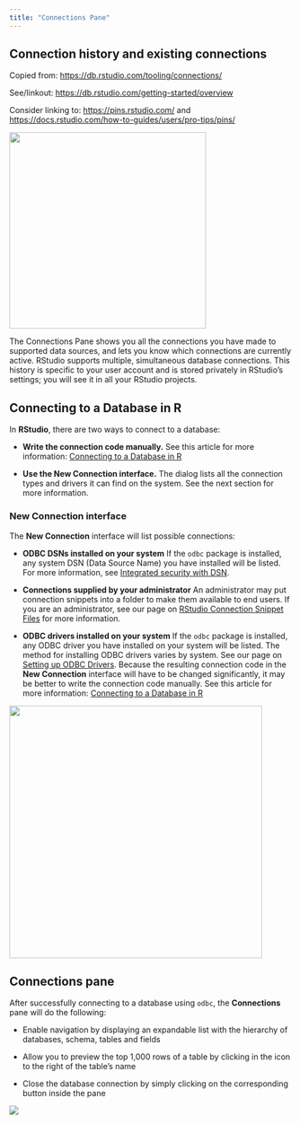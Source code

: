 ```yaml
---
title: "Connections Pane"
---
```


## Connection history and existing connections

Copied from: <https://db.rstudio.com/tooling/connections/>

See/linkout: <https://db.rstudio.com/getting-started/overview>

Consider linking to: <https://pins.rstudio.com/> and <https://docs.rstudio.com/how-to-guides/users/pro-tips/pins/>

![](images/connections-pane.png){fig-alt="A screenshot of the Connections pane in RStudio, displaying existing database connections." width="350"}

The Connections Pane shows you all the connections you have made to supported data sources, and lets you know which connections are currently active. RStudio supports multiple, simultaneous database connections. This history is specific to your user account and is stored privately in RStudio's settings; you will see it in all your RStudio projects.

## Connecting to a Database in R

In **RStudio**, there are two ways to connect to a database:

-   **Write the connection code manually.** See this article for more information: [Connecting to a Database in R](https://db.rstudio.com/drivers/#connecting-to-a-database-in-r)

-   **Use the New Connection interface.** The dialog lists all the connection types and drivers it can find on the system. See the next section for more information.

###  New Connection interface

The **New Connection** interface will list possible connections:

-   **ODBC DSNs installed on your system** If the `odbc` package is installed, any system DSN (Data Source Name) you have installed will be listed. For more information, see [Integrated security with DSN](https://db.rstudio.com/managing-credentials/#integrated-security-with-dsn).

-   **Connections supplied by your administrator** An administrator may put connection snippets into a folder to make them available to end users. If you are an administrator, see our page on [RStudio Connection Snippet Files](https://rstudio.github.io/rstudio-extensions/rstudio-connections.html) for more information.

-   **ODBC drivers installed on your system** If the `odbc` package is installed, any ODBC driver you have installed on your system will be listed. The method for installing ODBC drivers varies by system. See our page on [Setting up ODBC Drivers](https://db.rstudio.com/drivers). Because the resulting connection code in the **New Connection** interface will have to be changed significantly, it may be better to write the connection code manually. See this article for more information: [Connecting to a Database in R](https://db.rstudio.com/drivers/#connecting-to-a-database-in-r)

![](images/connect-existing-data.png){fig-alt="A screenshot of the Connections > New Connections popup, providing available ODBC connections for the system such as Snowflake, Livy, Spark, Athena, etc." width="450"}

## Connections pane

After successfully connecting to a database using `odbc`, the **Connections** pane will do the following:

-   Enable navigation by displaying an expandable list with the hierarchy of databases, schema, tables and fields

-   Allow you to preview the top 1,000 rows of a table by clicking in the icon to the right of the table's name

-   Close the database connection by simply clicking on the corresponding button inside the pane

![](images/connections-diagram.png){fig-alt="A diagram of available options in the connections pane."}
